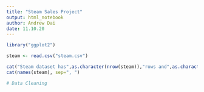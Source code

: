 ```yaml
---
title: "Steam Sales Project"
output: html_notebook
author: Andrew Dai
date: 11.10.20
---
```


```r
library("ggplot2")
```

```r

steam <- read.csv("steam.csv")

cat("Steam dataset has",as.character(nrow(steam)),"rows and",as.character(ncol(steam)),"columns:","\n")
cat(names(steam), sep=", ")

```
```r
# Data Cleaning
```






